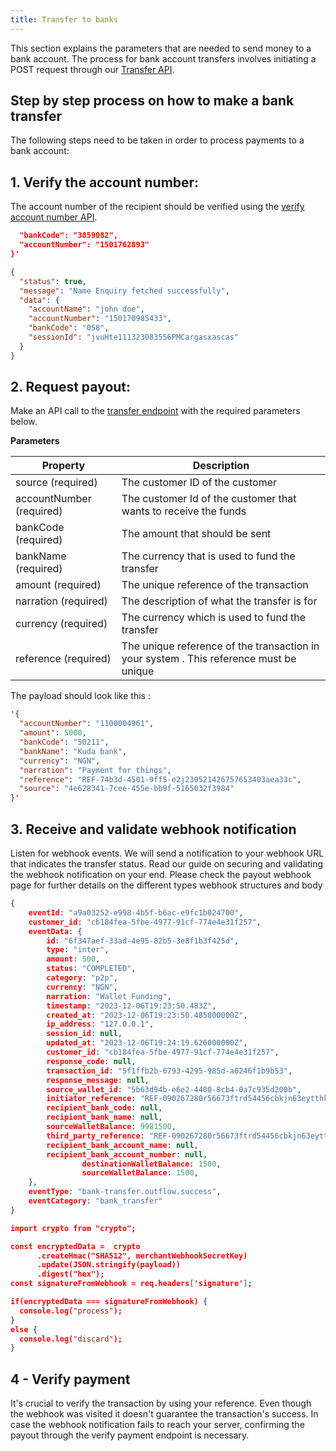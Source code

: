 ```yaml
---
title: Transfer to banks
---
```


This section explains the parameters that are needed to send money to a bank account. The process for bank account transfers involves initiating a POST request through our [Transfer API](/api-reference/transfers/transfer-to-bank-account).

## Step by step process on how to make a bank transfer 
The following steps need to be taken in order to process payments to a bank account:

## 1. Verify the account number: 
The account number of the recipient should be verified using the [verify account number API](/api-reference/transfers/verify-account-number). 


<CodeGroup>

```json verify-account.json
  "bankCode": "3859082",
  "accountNumber": "1501762893"
}'
```


```json response.json
{
  "status": true,
  "message": "Name Enquiry fetched successfully",
  "data": {
    "accountName": "john doe",
    "accountNumber": "150170985433",
    "bankCode": "058",
    "sessionId": "jvuHte111323083556PMCargasxascas"
  }
}
```
</CodeGroup>

## 2. Request payout: 
Make an API call to the [transfer endpoint](/api-reference/transfers/transfer-to-bank-account) with the required parameters below. 

**Parameters**

| Property | Description                           |
| -------- | ------------------------------------- |
| source (required) | The customer ID of the customer |
| accountNumber (required)     | The customer Id of the customer that wants to receive the funds |
| bankCode (required)   | The amount that should be sent |
| bankName (required)   | The currency that is used to fund the transfer |
| amount (required)   | The unique reference of the transaction |
| narration (required)   | The description of what the transfer is for |
| currency (required)   | The currency which is used to fund the transfer |
| reference (required)   | The unique reference of the transaction in your system . This reference must be unique |

The payload should look like this :

```json transfer.json
'{
  "accountNumber": "1100004961",
  "amount": 5000,
  "bankCode": "50211",
  "bankName": "Kuda bank",
  "currency": "NGN",
  "narration": "Payment for things",
  "reference": "REF-74b3d-4501-9ff5-e2j230521426757653403aea33c",
  "source": "4e628341-7cee-455e-bb9f-5165032f3984"
}'
```

## 3. Receive and validate webhook notification

Listen for webhook events. We will send a notification to your webhook URL that indicates the transfer status. Read our guide on securing and validating the webhook notification on your end. 
Please check the payout webhook page for further details on the different types webhook structures and body 

<CodeGroup>

```json transaction.json
{
    eventId: "a9a03252-e998-4b5f-b6ac-e9fc1b024700",
    customer_id: "cb184fea-5fbe-4977-91cf-774e4e31f257",
    eventData: {
        id: "6f347aef-33ad-4e95-82b5-3e8f1b3f425d",
        type: "inter",
        amount: 500,
        status: "COMPLETED",
        category: "p2p",
        currency: "NGN",
        narration: "Wallet Funding",
        timestamp: "2023-12-06T19:23:50.483Z",
        created_at: "2023-12-06T19:23:50.485000000Z",
        ip_address: "127.0.0.1",
        session_id: null,
        updated_at: "2023-12-06T19:24:19.626000000Z",
        customer_id: "cb184fea-5fbe-4977-91cf-774e4e31f257",
        response_code: null,
        transaction_id: "5f1ffb2b-6793-4295-985d-a0246f1b9b53",
        response_message: null,
        source_wallet_id: "5b63d94b-e6e2-4400-8cb4-0a7c935d200b",
        initiator_reference: "REF-090267280r56673ftrd54456cbkjn63eytthkoolkr4",
        recipient_bank_code: null,
        recipient_bank_name: null,
        sourceWalletBalance: 9981500,
        third_party_reference: "REF-090267280r56673ftrd54456cbkjn63eytthkoolkr4",
        recipient_bank_account_name: null,
        recipient_bank_account_number: null,
				destinationWalletBalance: 1500,
				sourceWalletBalance: 1500,
    },
    eventType: "bank-transfer.outflow.success",
    eventCategory: "bank_transfer"
}
```

```json crypto.json
import crypto from "crypto";

const encryptedData =  crypto
      .createHmac("SHA512", merchantWebhookSecretKey)
      .update(JSON.stringify(payload)) 
      .digest("hex");
const signatureFromWebhook = req.headers['signature'];

if(encryptedData === signatureFromWebhook) {
  console.log("process");
}
else {
  console.log("discard");
}
```
</CodeGroup>

## 4 - Verify payment
It's crucial to verify the transaction by using your reference. Even though the webhook was visited it doesn't guarantee the transaction's success. In case the webhook notification fails to reach your server, confirming the payout through the verify payment endpoint is necessary.
